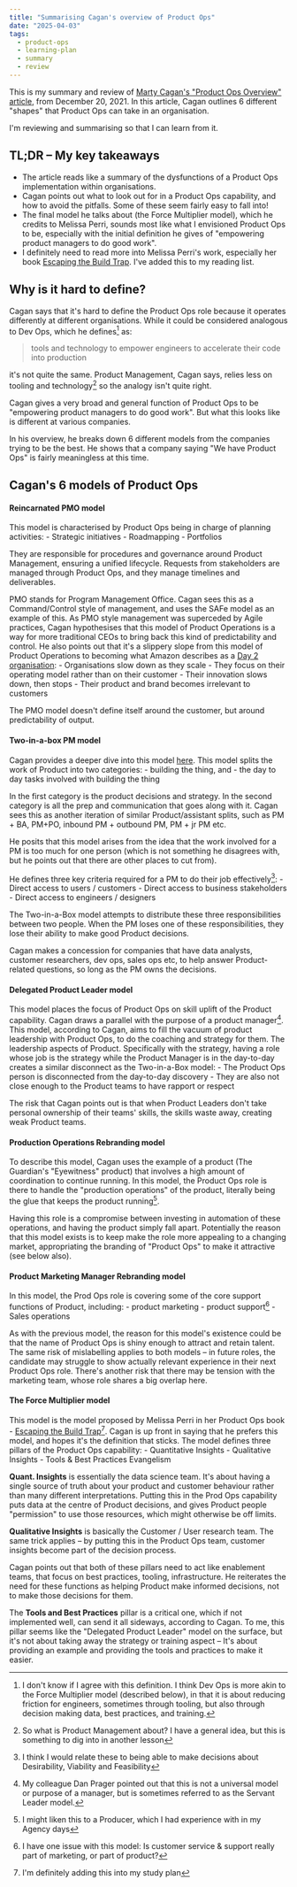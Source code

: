 ```yaml
---
title: "Summarising Cagan's overview of Product Ops"
date: "2025-04-03"
tags: 
  - product-ops
  - learning-plan
  - summary
  - review
---
```

This is my summary and review of [Marty Cagan's "Product Ops Overview" article](https://www.svpg.com/product-ops-overview/), from December 20, 2021.
In this article, Cagan outlines 6 different "shapes" that Product Ops can take in an organisation.

I'm reviewing and summarising so that I can learn from it.

## TL;DR &ndash; My key takeaways
- The article reads like a summary of the dysfunctions of a Product Ops implementation within organisations.
- Cagan points out what to look out for in a Product Ops capability, and how to avoid the pitfalls. Some of these seem fairly easy to fall into!
- The final model he talks about (the Force Multiplier model), which he credits to Melissa Perri, sounds most like what I envisioned Product Ops to be, especially with the initial definition he gives of "empowering product managers to do good work".
- I definitely need to read more into Melissa Perri's work, especially her book [Escaping the Build Trap](https://www.amazon.com.au/Escaping-Build-Trap-Melissa-Perri/dp/149197379X). I've added this to my reading list.

## Why is it hard to define?

Cagan says that it's hard to define the Product Ops role because it operates differently at different organisations. While it could be considered analogous to Dev Ops, which he defines[^1] as:

> tools and technology to empower engineers to accelerate their code into production

it's not quite the same. Product Management, Cagan says, relies less on tooling and technology[^2] so the analogy isn't quite right.

Cagan gives a very broad and general function of Product Ops to be "empowering product managers to do good work". But what this looks like is different at various companies.

In his overview, he breaks down 6 different models from the companies trying to be the best. He shows that a company saying "We have Product Ops" is fairly meaningless at this time.

## Cagan's 6 models of Product Ops
#### Reincarnated PMO model
This model is characterised by Product Ops being in charge of planning activities:
	- Strategic initiatives
	- Roadmapping
	- Portfolios
	
They are responsible for procedures and governance around Product Management, ensuring a unified lifecycle. Requests from stakeholders are managed through Product Ops, and they manage timelines and deliverables.

PMO stands for Program Management Office. Cagan sees this as a Command/Control style of management, and uses the SAFe model as an example of this. As PMO style management was superceded by Agile practices, Cagan hypothesises that this model of Product Operations is a way for more traditional CEOs to bring back this kind of predictability and control.
He also points out that it's a slippery slope from this model of Product Operations to becoming what Amazon describes as a [Day 2 organisation](https://aws.amazon.com/executive-insights/content/how-amazon-defines-and-operationalizes-a-day-1-culture/):
	- Organisations slow down as they scale
	- They focus on their operating model rather than on their customer
	- Their innovation slows down, then stops
	- Their product and brand becomes irrelevant to customers

The PMO model doesn't define itself around the customer, but around predictability of output.

#### Two-in-a-box PM model
Cagan provides a deeper dive into this model [here](https://www.svpg.com/two-in-a-box-pm/). This model splits the work of Product into two categories:
	- building the thing, and
	- the day to day tasks involved with building the thing

In the first category is the product decisions and strategy. In the second category is all the prep and communication that goes along with it. Cagan sees this as another iteration of similar Product/assistant splits, such as PM + BA, PM+PO, inbound PM + outbound PM, PM + jr PM etc.

He posits that this model arises from the idea that the work involved for a PM is too much for one person (which is not something he disagrees with, but he points out that there are other places to cut from).

He defines three key criteria required for a PM to do their job effectively[^3]:
	- Direct access to users / customers
	- Direct access to business stakeholders
	- Direct access to engineers / designers

The Two-in-a-Box model attempts to distribute these three responsibilities between two people. When the PM loses one of these responsibilities, they lose their ability to make good Product decisions.

Cagan makes a concession for companies that have data analysts, customer researchers, dev ops, sales ops etc, to help answer Product-related questions, so long as the PM owns the decisions.

#### Delegated Product Leader model
This model places the focus of Product Ops on skill uplift of the Product capability. Cagan draws a parallel with the purpose of a product manager[^4].
This model, according to Cagan, aims to fill the vacuum of product leadership with Product Ops, to do the coaching and strategy for them. The leadership aspects of Product. Specifically with the strategy, having a role whose job is the strategy while the Product Manager is in the day-to-day creates a similar disconnect as the Two-in-a-Box model:
	- The Product Ops person is disconnected from the day-to-day discovery
	- They are also not close enough to the Product teams to have rapport or respect

The risk that Cagan points out is that when Product Leaders don't take personal ownership of their teams' skills, the skills waste away, creating weak Product teams.
#### Production Operations Rebranding model
To describe this model, Cagan uses the example of a product (The Guardian's "Eyewitness" product) that involves a high amount of coordination to continue running. In this model, the Product Ops role is there to handle the "production operations" of the product, literally being the glue that keeps the product running[^5].

Having this role is a compromise between investing in automation of these operations, and having the product simply fall apart. Potentially the reason that this model exists is to keep make the role more appealing to a changing market, appropriating the branding of "Product Ops" to make it attractive (see below also).
#### Product Marketing Manager Rebranding model
In this model, the Prod Ops role is covering some of the core support functions of Product, including:
	- product marketing
	- product support[^6]
	- Sales operations

As with the previous model, the reason for this model's existence could be that the name of Product Ops is shiny enough to attract and retain talent. The same risk of mislabelling applies to both models &ndash; in future roles, the candidate may struggle to show actually relevant experience in their next Product Ops role. There's another risk that there may be tension with the marketing team, whose role shares a big overlap here.

#### The Force Multiplier model
This model is the model proposed by Melissa Perri in her Product Ops book - [Escaping the Build Trap](https://www.amazon.com.au/Escaping-Build-Trap-Melissa-Perri/dp/149197379X)[^7]. Cagan is up front in saying that he prefers this model, and hopes it's the definition that sticks.
The model defines three pillars of the Product Ops capability:
	- Quantitative Insights
	- Qualitative Insights
	- Tools & Best Practices Evangelism

**Quant. Insights** is essentially the data science team. It's about having a single source of truth about your product and customer behaviour rather than many different interpretations. Putting this in the Prod Ops capability puts data at the centre of Product decisions, and gives Product people "permission" to use those resources, which might otherwise be off limits.

**Qualitative Insights** is basically the Customer / User research team. The same trick applies – by putting this in the Product Ops team, customer insights become part of the decision process.

Cagan points out that both of these pillars need to act like enablement teams, that focus on best practices, tooling, infrastructure. He reiterates the need for these functions as helping Product make informed decisions, not to make those decisions for them.

The **Tools and Best Practices** pillar is a critical one, which if not implemented well, can send it all sideways, according to Cagan. To me, this pillar seems like the "Delegated Product Leader" model on the surface, but it's not about taking away the strategy or training aspect &ndash; It's about providing an example and providing the tools and practices to make it easier.

[^1]: I don't know if I agree with this definition. I think Dev Ops is more akin to the Force Multiplier model (described below), in that it is about reducing friction for engineers, sometimes through tooling, but also through decision making data, best practices, and training.

[^2]: So what is Product Management about? I have a general idea, but this is something to dig into in another lesson

[^3]: I think I would relate these to being able to make decisions about Desirability, Viability and Feasibility

[^4]: My colleague Dan Prager pointed out that this is not a universal model or purpose of a manager, but is sometimes referred to as the Servant Leader model.

[^5]: I might liken this to a Producer, which I had experience with in my Agency days

[^6]: I have one issue with this model: Is customer service & support really part of marketing, or part of product?

[^7]: I'm definitely adding this into my study plan
